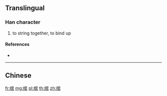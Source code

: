 {{character info/new}}
{{also|綰}}
==Translingual==

===Han character===
{{Han char|rn=120|rad=纟|as=08|sn=11|four=|canj=VMJRR}}

# to string together, to bind up

====References====
* {{Han ref|kx=0944.251|hdz=53420.040|uh=7EFE|ud=32510}}

----

==Chinese==
{{zh-see|綰}}

[[fr:绾]]
[[mg:绾]]
[[pl:绾]]
[[th:绾]]
[[zh:绾]]